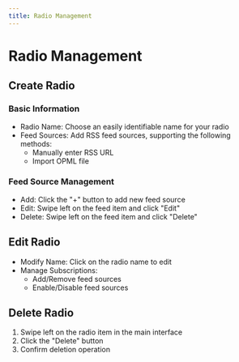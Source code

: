 ```yaml
---
title: Radio Management
---
```


# Radio Management

## Create Radio

### Basic Information
- Radio Name: Choose an easily identifiable name for your radio
- Feed Sources: Add RSS feed sources, supporting the following methods:
  - Manually enter RSS URL
  - Import OPML file

### Feed Source Management
- Add: Click the "+" button to add new feed source
- Edit: Swipe left on the feed item and click "Edit"
- Delete: Swipe left on the feed item and click "Delete"

## Edit Radio

- Modify Name: Click on the radio name to edit
- Manage Subscriptions:
  - Add/Remove feed sources
  - Enable/Disable feed sources

## Delete Radio

1. Swipe left on the radio item in the main interface
2. Click the "Delete" button
3. Confirm deletion operation 